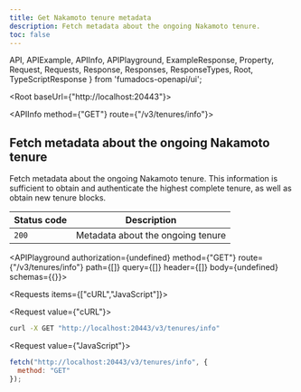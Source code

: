 ```yaml
---
title: Get Nakamoto tenure metadata
description: Fetch metadata about the ongoing Nakamoto tenure.
toc: false
---
```


  API,
  APIExample,
  APIInfo,
  APIPlayground,
  ExampleResponse,
  Property,
  Request,
  Requests,
  Response,
  Responses,
  ResponseTypes,
  Root,
  TypeScriptResponse
} from 'fumadocs-openapi/ui';

<Root baseUrl={"http://localhost:20443"}>

<API>

<APIInfo method={"GET"} route={"/v3/tenures/info"}>

## Fetch metadata about the ongoing Nakamoto tenure

Fetch metadata about the ongoing Nakamoto tenure. This information is sufficient to obtain and authenticate the highest complete tenure, as well as obtain new tenure blocks.

| Status code | Description |
| ----------- | ----------- |
| `200` | Metadata about the ongoing tenure |

<APIPlayground authorization={undefined} method={"GET"} route={"/v3/tenures/info"} path={[]} query={[]} header={[]} body={undefined} schemas={{}}>

</APIPlayground>

</APIInfo>

<APIExample>

<Requests items={["cURL","JavaScript"]}>

<Request value={"cURL"}>

```bash
curl -X GET "http://localhost:20443/v3/tenures/info"
```

</Request>

<Request value={"JavaScript"}>

```js
fetch("http://localhost:20443/v3/tenures/info", {
  method: "GET"
});
```

</Request>

</Requests>

</APIExample>

</API>

</Root>
